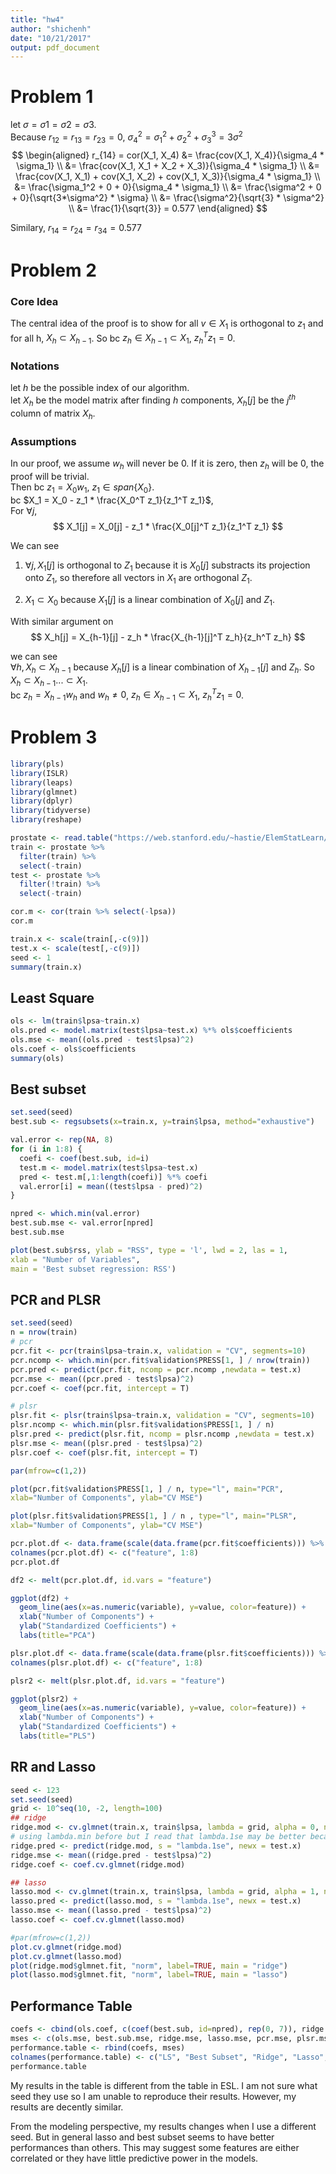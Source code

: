 ```yaml
---
title: "hw4"
author: "shichenh"
date: "10/21/2017"
output: pdf_document
---
```


# Problem 1
let $\sigma = \sigma 1 = \sigma 2 = \sigma 3$.  
Because $r_{12} = r_{13} = r_{23} = 0$, $\sigma_4^2 = \sigma_1^2 + \sigma_2^2 + \sigma_3^3 = 3\sigma^2$
$$
\begin{aligned}
r_{14} = cor(X_1, X_4) &= \frac{cov(X_1, X_4)}{\sigma_4 * \sigma_1} \\
                       &= \frac{cov(X_1, X_1 + X_2 + X_3)}{\sigma_4 * \sigma_1} \\ 
                       &= \frac{cov(X_1, X_1) + cov(X_1, X_2) + cov(X_1, X_3)}{\sigma_4 * \sigma_1} \\
                       &= \frac{\sigma_1^2 + 0 + 0}{\sigma_4 * \sigma_1} \\ 
                       &= \frac{\sigma^2 + 0 + 0}{\sqrt{3*\sigma^2} * \sigma} \\
                       &= \frac{\sigma^2}{\sqrt{3} * \sigma^2} \\
                       &= \frac{1}{\sqrt{3}} = 0.577
\end{aligned}
$$

Similary, $r_{14} = r_{24} = r_{34} = 0.577$

# Problem 2
### Core Idea
The central idea of the proof is to show for all $v \in X_1$ is orthogonal to $z_1$ and for all h, $X_h \subset X_{h-1}$. So bc
$z_h \in X_{h-1} \subset X_1$, $z_h^T z_1= 0$.  

### Notations
let $h$ be the possible index of our algorithm.  
let $X_h$ be the model matrix after finding $h$ components, $X_h[j]$ be the $j^{th}$ column of matrix $X_h$.

### Assumptions
In our proof, we assume $w_h$ will never be 0. If it is zero, then $z_h$ will be 0, the proof will be trivial.  
Then bc $z_1 = X_0w_1$, $z_1 \in span\{X_0\}$.  
bc $X_1 = X_0 - z_1 * \frac{X_0^T z_1}{z_1^T z_1}$,  
For $\forall j$,  
$$
X_1[j] = X_0[j] - z_1 * \frac{X_0[j]^T z_1}{z_1^T z_1}
$$

We can see  
  
1. $\forall j, X_1[j]$ is orthogonal to $Z_1$ because it is $X_0[j]$ substracts its projection onto $Z_1$, so therefore all vectors in $X_1$ are orthogonal $Z_1$.  

2. $X_1 \subset X_0$ because $X_1[j]$ is a linear combination of $X_0[j]$ and $Z_1$.  

With similar argument on
$$
X_h[j] = X_{h-1}[j] - z_h * \frac{X_{h-1}[j]^T z_h}{z_h^T z_h}
$$

we can see  
$\forall h, X_h \subset X_{h-1}$ because $X_h[j]$ is a linear combination of $X_{h-1}[j]$ and $Z_h$. So $X_h \subset X_{h-1}...\subset X_1$.  
bc $z_h = X_{h-1} w_h$ and $w_h \neq 0$, $z_h \in X_{h-1} \subset X_1$, $z_h^T z_1= 0$.  


# Problem 3

```r
library(pls)
library(ISLR)
library(leaps)
library(glmnet)
library(dplyr)
library(tidyverse)
library(reshape)
```

```r
prostate <- read.table("https://web.stanford.edu/~hastie/ElemStatLearn/datasets/prostate.data")
train <- prostate %>% 
  filter(train) %>%
  select(-train)
test <- prostate %>% 
  filter(!train) %>%
  select(-train)
```

```r
cor.m <- cor(train %>% select(-lpsa))
cor.m
```

```r
train.x <- scale(train[,-c(9)])
test.x <- scale(test[,-c(9)])
seed <- 1
summary(train.x)
```

## Least Square
```r
ols <- lm(train$lpsa~train.x)
ols.pred <- model.matrix(test$lpsa~test.x) %*% ols$coefficients
ols.mse <- mean((ols.pred - test$lpsa)^2)
ols.coef <- ols$coefficients
summary(ols)
```

## Best subset
```r
set.seed(seed)
best.sub <- regsubsets(x=train.x, y=train$lpsa, method="exhaustive")

val.error <- rep(NA, 8)
for (i in 1:8) {
  coefi <- coef(best.sub, id=i)
  test.m <- model.matrix(test$lpsa~test.x)
  pred <- test.m[,1:length(coefi)] %*% coefi
  val.error[i] = mean((test$lpsa - pred)^2)
}

npred <- which.min(val.error)
best.sub.mse <- val.error[npred]
best.sub.mse
```
```r
plot(best.sub$rss, ylab = "RSS", type = 'l', lwd = 2, las = 1,
xlab = "Number of Variables",
main = 'Best subset regression: RSS')

```

## PCR and PLSR

```r
set.seed(seed)
n = nrow(train)
# pcr
pcr.fit <- pcr(train$lpsa~train.x, validation = "CV", segments=10)
pcr.ncomp <- which.min(pcr.fit$validation$PRESS[1, ] / nrow(train))
pcr.pred <- predict(pcr.fit, ncomp = pcr.ncomp ,newdata = test.x)
pcr.mse <- mean((pcr.pred - test$lpsa)^2)
pcr.coef <- coef(pcr.fit, intercept = T)

# plsr
plsr.fit <- plsr(train$lpsa~train.x, validation = "CV", segments=10)
plsr.ncomp <- which.min(plsr.fit$validation$PRESS[1, ] / n)
plsr.pred <- predict(plsr.fit, ncomp = plsr.ncomp ,newdata = test.x)
plsr.mse <- mean((plsr.pred - test$lpsa)^2)
plsr.coef <- coef(plsr.fit, intercept = T)
```

```r
par(mfrow=c(1,2))

plot(pcr.fit$validation$PRESS[1, ] / n, type="l", main="PCR",
xlab="Number of Components", ylab="CV MSE")

plot(plsr.fit$validation$PRESS[1, ] / n , type="l", main="PLSR",
xlab="Number of Components", ylab="CV MSE")
```

```r
pcr.plot.df <- data.frame(scale(data.frame(pcr.fit$coefficients))) %>% rownames_to_column()
colnames(pcr.plot.df) <- c("feature", 1:8)
pcr.plot.df

df2 <- melt(pcr.plot.df, id.vars = "feature")

ggplot(df2) +
  geom_line(aes(x=as.numeric(variable), y=value, color=feature)) +
  xlab("Number of Components") +
  ylab("Standardized Coefficients") +
  labs(title="PCA")
```

```r
plsr.plot.df <- data.frame(scale(data.frame(plsr.fit$coefficients))) %>% rownames_to_column()
colnames(plsr.plot.df) <- c("feature", 1:8)

plsr2 <- melt(plsr.plot.df, id.vars = "feature")

ggplot(plsr2) +
  geom_line(aes(x=as.numeric(variable), y=value, color=feature)) +
  xlab("Number of Components") +
  ylab("Standardized Coefficients") +
  labs(title="PLS")
```

## RR and Lasso
```r
seed <- 123
set.seed(seed)
grid <- 10^seq(10, -2, length=100)
## ridge
ridge.mod <- cv.glmnet(train.x, train$lpsa, lambda = grid, alpha = 0, nfolds = 10)
# using lambda.min before but I read that lambda.1se may be better because it overfits less
ridge.pred <- predict(ridge.mod, s = "lambda.1se", newx = test.x)
ridge.mse <- mean((ridge.pred - test$lpsa)^2)
ridge.coef <- coef.cv.glmnet(ridge.mod)

## lasso
lasso.mod <- cv.glmnet(train.x, train$lpsa, lambda = grid, alpha = 1, nfolds = 10)
lasso.pred <- predict(lasso.mod, s = "lambda.1se", newx = test.x)
lasso.mse <- mean((lasso.pred - test$lpsa)^2)
lasso.coef <- coef.cv.glmnet(lasso.mod)
```

```r
#par(mfrow=c(1,2))
plot.cv.glmnet(ridge.mod)
plot.cv.glmnet(lasso.mod)
plot(ridge.mod$glmnet.fit, "norm", label=TRUE, main = "ridge")
plot(lasso.mod$glmnet.fit, "norm", label=TRUE, main = "lasso")
```

## Performance Table
```r
coefs <- cbind(ols.coef, c(coef(best.sub, id=npred), rep(0, 7)), ridge.coef, lasso.coef, pcr.coef, plsr.coef)
mses <- c(ols.mse, best.sub.mse, ridge.mse, lasso.mse, pcr.mse, plsr.mse)
performance.table <- rbind(coefs, mses)
colnames(performance.table) <- c("LS", "Best Subset", "Ridge", "Lasso", "PCR", "PLS")
performance.table
```

My results in the table is different from the table in ESL. I am not sure what seed they use so I am unable to reproduce their results.  However, my results are decently similar.  

From the modeling perspective, my results changes when I use a different seed. But in general lasso and best subset seems to have better performances than others. This may suggest some features are either correlated or they have little predictive power in the models.


